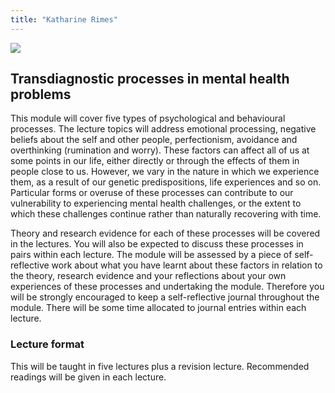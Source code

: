 ```yaml
---
title: "Katharine Rimes"
---
```


![](images/rimes-01.JPG)

## Transdiagnostic processes in mental health problems

This module will cover five types of psychological and behavioural processes. The lecture topics will address emotional processing, negative beliefs about the self and other people, perfectionism, avoidance and overthinking (rumination and worry). These factors can affect all of us at some points in our life, either directly or through the effects of them in people close to us. However, we vary in the nature in which we experience them, as a result of our genetic predispositions, life experiences and so on. Particular forms or overuse of these processes can contribute to our vulnerability to experiencing mental health challenges, or the extent to which these challenges continue rather than naturally recovering with time.

Theory and research evidence for each of these processes will be covered in the lectures. You will also be expected to discuss these processes in pairs within each lecture. The module will be assessed by a piece of self-reflective work about what you have learnt about these factors in relation to the theory, research evidence and your reflections about your own experiences of these processes and undertaking the module. Therefore you will be strongly encouraged to keep a self-reflective journal throughout the module. There will be some time allocated to journal entries within each lecture.

### Lecture format

This will be taught in five lectures plus a revision lecture. Recommended readings will be given in each lecture.
